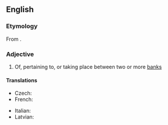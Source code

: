 ==English==

===Etymology===
From {{prefix|inter|bank|lang=en}}.

===Adjective===
{{en-adj|-}}

# Of, pertaining to, or taking place between two or more [[bank]]s

====Translations====
{{trans-top|of, pertaining to, or taking place between two or more banks}}
* Czech: {{t|cs|mezibankovní}}
* French: {{t+|fr|interbancaire}}
{{trans-mid}}
* Italian: {{t+|it|interbancario}}
* Latvian: {{t|lv|starpbanku}}
{{trans-bottom}}